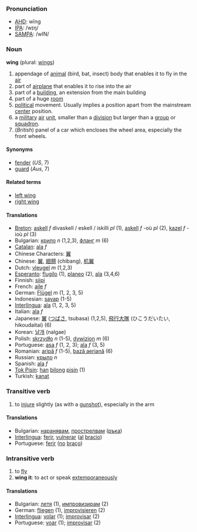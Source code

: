 ===Pronunciation===
*[[w:AHD|AHD]]: wĭng
*[[w:IPA|IPA]]: /wɪŋ/
*[[w:SAMPA|SAMPA]]: /wIN/

===Noun===
'''wing''' (plural: [[wings]])

#appendage of [[animal]] (bird, bat, insect) body that enables it to fly in the [[air]]
#part of [[airplane]] that enables it to rise into the air
#part of a [[building]], an extension from the main building
#part of a huge [[room]]
#[[political]] movement. Usually implies a position apart from the mainstream [[center]] position.
#a [[military]] [[air]] [[unit]], smaller than a [[division]] but larger than a [[group]] or [[squadron]].
#(''British'') panel of a car which encloses the wheel area, especially the front wheels.

==== Synonyms ====
*[[fender]] (''US'', 7)
*[[guard]] (''Aus'', 7)

==== Related terms ====
*[[left wing]]
*[[right wing]]

====Translations====
*[[Breton]]: [[askell]] ''f'' divaskell / eskell / iskilli ''pl'' (1), [[askell]] ''f'' -où ''pl'' (2), [[kazel]] ''f'' -ioù ''pl'' (3)
*Bulgarian: [[крило]] ''n'' (1,2,3), [[фланг]] ''m'' (6)
*[[Catalan]]: [[ala]] ''f''
*Chinese Characters: [[翼]]
*Chinese: [[翼]], [[翅膀]] (chibang), [[机翼]]
*Dutch: [[vleugel]] ''m'' (1,2,3)
*[[Esperanto]]: [[flugilo]] (1), [[planeo]] (2), [[ala]] (3,4,6)
*Finnish: [[siipi]]
*French: [[aile]] ''f''
*German: [[Flügel]] ''m'' (1, 2, 3, 5)
*Indonesian: [[sayap]] (1-5)
*[[Interlingua]]: [[ala]] (1, 2, 3, 5)
*Italian: [[ala]] ''f''
*Japanese: [[翼]] ([[つばさ]], tsubasa) (1,2,5), [[飛行大隊]] (ひこうだいたい, hikoudaitai) (6)
*Korean: [[날개]] (nalgae)
*Polish: [[skrzydło]] ''n'' (1-5), [[dywizjon]] ''m'' (6)
*Portuguese: [[asa]] ''f'' (1, 2, 3); [[ala]] ''f'' (3, 5)
*Romanian: [[aripă]] ''f'' (1-5), [[bază aeriană]] (6)
*Russian: [[крыло]] ''n''
*Spanish: [[ala]] ''f''
*[[Tok Pisin]]: [[han]] [[bilong]] [[pisin]] (1)
*Turkish: [[kanat]]

===Transitive verb===

# to [[injure]] slightly (as with a [[gunshot]]), especially in the arm

====Translations====
*Bulgarian: [[наранявам]], [[прострелвам]] ([[ръка]])
*[[Interlingua]]: [[ferir]], [[vulnerar]] ([[al]] [[bracio]])
*Portuguese: [[ferir]] ([[no]] [[braço]])

===Intransitive verb===

# to [[fly]]
# '''wing it''': to act or speak [[extemporaneous]]ly

====Translations====
*Bulgarian: [[летя]] (1), [[импровизирам]] (2)
*German: [[fliegen]] (1), [[improvisieren]] (2)
*[[Interlingua]]: [[volar]] (1); [[improvisar]] (2)
*Portuguese: [[voar]] (1); [[improvisar]] (2)